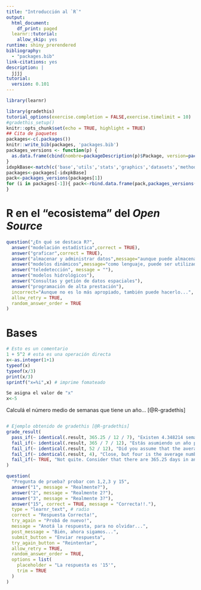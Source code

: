 ```yaml
---
title: "Introducción al `R`"
output:
  html_document:
    df_print: paged
  learnr::tutorial:
    allow_skip: yes
runtime: shiny_prerendered 
bibliography:
  - "packages.bib"
link-citations: yes
description: |
  jjjj
tutorial:
  version: 0.101
---
```


```r
library(learnr)

library(gradethis)
tutorial_options(exercise.completion = FALSE,exercise.timelimit = 10)
#gradethis_setup()
knitr::opts_chunk$set(echo = TRUE, highlight = TRUE) 
## Cita de paquetes  
packages<-c(.packages())
knitr::write_bib(packages, 'packages.bib')
packages_versions <- function(p) {
  as.data.frame(cbind(nombre=packageDescription(p)$Package, version=packageDescription(p)$Version,cita=paste('@R',packageDescription(p)$Package,sep='-')))
}
idxpkBase<-match(c('base','utils','stats','graphics','datasets','methods','grDevices'),packages)
packages<-packages[-idxpkBase]
pack<-packages_versions(packages[1])
for (i in packages[-1]){ pack<-rbind.data.frame(pack,packages_versions(i))
}
```

# R en el "ecosistema" del _Open Source_   

```r
question("¿En qué se destaca R?",
  answer("modelación estadística",correct = TRUE),
  answer("graficar",correct = TRUE),
  answer("almacenar y administrar datos",message="aunque puede almacenar datos y existen librerías que nos ayudan a gestinar los datos(como dplyr, tidy), los motores de bases de datos (como PostGreSQL,MySQL y SQLite) lo hacen mejor"),
  answer("modelos dinámicos",message="como lenguaje, puede ser utilizado, pero requiere escribir mucho código"),
  answer("teledetección", message = ""),
  answer("modelos hidrológicos"),
  answer("Consultas y getión de datos espaciales"),
  answer("programación de alta prestación"),
  incorrect="Aunque no es lo más apropiado, también puede hacerlo...",
  allow_retry = TRUE,
  random_answer_order = TRUE
)
```

# Bases {data-progressive=TRUE}

```r
# Esto es un comentario 
1 + 5^2 # esta es una operación directa
x<-as.integer(1+1) 
typeof(x)
typeof(x/3)
print(x/3)
sprintf("x=%i",x) # imprime fomateado
```


```r
Se asigna el valor de "x"
x<-5

```


Calculá el número medio de semanas que tiene un año... [@R-gradethis]  
```r

```

```r
# Ejemplo obtenido de gradethis [@R-gradethis]
grade_result(
  pass_if(~ identical(.result, 365.25 / 12 / 7), "Existen 4.348214 semanas en un mes promedio."),
  fail_if(~ identical(.result, 365 / 7 / 12), "Estás asumiendo un año promedio de 365 días? Debido a los años bisiestos, el promedio de días que tiene un año, actualmente es de 365.25 días."),
  fail_if(~ identical(.result, 52 / 12), "Did you assume that the average year has 52 weeks? It is actually has a little more because 52 * 7 is only 364 days."),
  fail_if(~ identical(.result, 4), "Close, but four is the average number of whole weeks in a month."),
  fail_if(~ TRUE, "Not quite. Consider that there are 365.25 days in an average year, 12 months in a year, and 7 days in a week.")
)
```


```r
question(
  "Pregunta de prueba? probar con 1,2,3 y 15",
  answer("1", message = "Realmente?"),
  answer("2", message = "Realmente 2?"),
  answer("3", message = "Realmente 3?"),
  answer("15", correct = TRUE, message = "Correcta!!."),
  type = "learnr_text", # radio
  correct = "Respuesta Correcta!",
  try_again = "Probá de nuevo!",
  message = "Anotá la respuesta, para no olvidar...",
  post_message = "Bién, ahora sigamos...",
  submit_button = "Enviar respuesta",
  try_again_button = "Reintentar",
  allow_retry = TRUE,
  random_answer_order = TRUE,
  options = list(
    placeholder = "La respuesta es '15'",
    trim = TRUE
  )
)
```